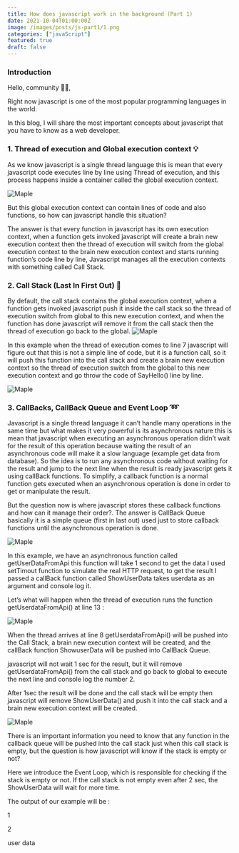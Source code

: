 ```yaml
---
title: How does javascript work in the background (Part 1)
date: 2021-10-04T01:00:00Z
image: /images/posts/js-part1/1.png
categories: ["javaScript"]
featured: true
draft: false
---
```


### Introduction

Hello, community 🙌🏻,

Right now javascript is one of the most popular programming languages in the world.

In this blog, I will share the most important concepts about javascript that you have to know as a web developer.

### 1. Thread of execution and Global execution context 💡

As we know javascript is a single thread language this is mean that every javascript code executes line by line using Thread of execution, and this process happens inside a container called the global execution context.

![Maple](/static/images/posts/js-part1/1.png)

But this global execution context can contain lines of code and also functions, so how can javascript handle this situation?

The answer is that every function in javascript has its own execution context, when a function gets invoked javascript will create a brain new execution context then the thread of execution will switch from the global execution context to the brain new execution context and starts running function’s code line by line, Javascript manages all the execution contexts with something called Call Stack.

### 2. Call Stack (Last In First Out) 🧮

By default, the call stack contains the global execution context, when a function gets invoked javascript push it inside the call stack so the thread of execution switch from global to this new execution context, and when the function has done javascript will remove it from the call stack then the thread of execution go back to the global.
![Maple](/images/posts/js-part1/2.png)

In this example when the thread of execution comes to line 7 javascript will figure out that this is not a simple line of code, but it is a function call, so it will push this function into the call stack and create a brain new execution context so the thread of execution switch from the global to this new execution context and go throw the code of SayHello() line by line.

![Maple](/images/posts/js-part1/3.png)

### 3. CallBacks, CallBack Queue and Event Loop ➿

Javascript is a single thread language it can’t handle many operations in the same time but what makes it very powerful is its asynchronous nature this is mean that javascript when executing an asynchronous operation didn’t wait for the result of this operation because waiting the result of an asynchronous code will make it a slow language (example get data from database). So the idea is to run any asynchronous code without waiting for the result and jump to the next line when the result is ready javascript gets it using callBack functions. To simplify, a callback function is a normal function gets executed when an asynchronous operation is done in order to get or manipulate the result.

But the question now is where javascript stores these callback functions and how can it manage their order?. The answer is CallBack Queue basically it is a simple queue (first in last out) used just to store callback functions until the asynchronous operation is done.

![Maple](/images/posts/js-part1/4.png)

In this example, we have an asynchronous function called getUserDataFromApi this function will take 1 second to get the data I used setTimout function to simulate the real HTTP request, to get the result I passed a callBack function called ShowUserData takes userdata as an argument and console log it.

Let’s what will happen when the thread of execution runs the function getUserdataFromApi() at line 13 :

![Maple](/images/posts/js-part1/5.png)

When the thread arrives at line 8 getUserdataFromApi() will be pushed into the Call Stack, a brain new execution context will be created, and the callBack function ShowuserData will be pushed into CallBack Queue.

javascript will not wait 1 sec for the result, but it will remove getUserdataFromApi() from the call stack and go back to global to execute the next line and console log the number 2.

After 1sec the result will be done and the call stack will be empty then javascript will remove ShowUserData() and push it into the call stack and a brain new execution context will be created.

![Maple](/images/posts/js-part1/6.png)

There is an important information you need to know that any function in the callback queue will be pushed into the call stack just when this call stack is empty, but the question is how javascript will know if the stack is empty or not?

Here we introduce the Event Loop, which is responsible for checking if the stack is empty or not. If the call stack is not empty even after 2 sec, the ShowUserData will wait for more time.

The output of our example will be :

1

2

user data
